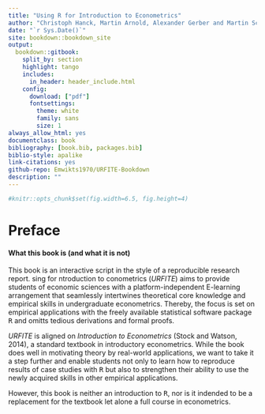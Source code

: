 ```yaml
--- 
title: "Using R for Introduction to Econometrics"
author: "Christoph Hanck, Martin Arnold, Alexander Gerber and Martin Schmelzer"
date: "`r Sys.Date()`"
site: bookdown::bookdown_site
output: 
  bookdown::gitbook:
    split_by: section
    highlight: tango
    includes:
      in_header: header_include.html
    config:
      download: ["pdf"]
      fontsettings:
        theme: white
        family: sans
        size: 1
always_allow_html: yes
documentclass: book
bibliography: [book.bib, packages.bib]
biblio-style: apalike
link-citations: yes
github-repo: Emwikts1970/URFITE-Bookdown
description: ""
---
```


```r
#knitr::opts_chunk$set(fig.width=6.5, fig.height=4) 
```

# Preface

#### What this book is (and what it is not) {-}

This book is an interactive script in the style of a reproducible research report. \textbf{U}sing \textbf{R} for \textbf{I}ntroduction to \textbf{E}conometrics (*URFITE*) aims to provide students of economic sciences with a platform-independent E-learning arrangement that seamlessly intertwines theoretical core knowledge and empirical skills in undergraduate econometrics. Thereby, the focus is set on empirical applications with the freely available statistical software package <tt>R</tt> and omitts tedious derivations and formal proofs. 

*URFITE* is aligned on *Introduction to Econometrics* (Stock and Watson, 2014), a standard textbook in introductory econometrics. While the book does well in motivating theory by real-world applications, we want to take it a step further and enable students not only to learn how to reproduce results of case studies with <tt>R</tt> but also to strengthen their ability to use the newly acquired skills in other empirical applications.<br>

However, this book is neither an introduction to <tt>R</tt>, nor is it indended to be a replacement for the textbook let alone a full course in econometrics. 




